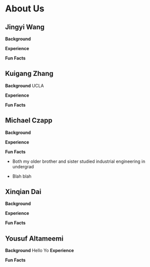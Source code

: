 # About Us

## Jingyi Wang

**Background**

**Experience**

**Fun Facts**

## Kuigang Zhang

**Background** UCLA

**Experience**

**Fun Facts**

## Michael Czapp

**Background**

**Experience**

**Fun Facts**

-   Both my older brother and sister studied industrial engineering in undergrad

-   Blah blah

## Xinqian Dai

**Background**

**Experience**

**Fun Facts**

## Yousuf Altameemi

**Background** Hello Yo **Experience**

**Fun Facts**
